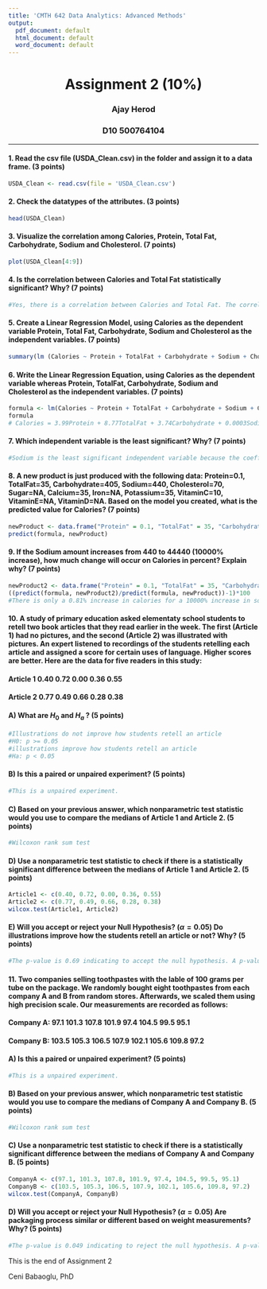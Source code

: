 ---
title: 'CMTH 642 Data Analytics: Advanced Methods'
output:
  pdf_document: default
  html_document: default
  word_document: default
---
<center> <h1> Assignment 2 (10%) </h1> </center>
<center>  <h3> Ajay Herod </h2> </center>
<center> <h3> D10 500764104 </h2> </center>
---

#### 1. Read the csv file (USDA_Clean.csv) in the folder and assign it to a data frame. (3 points)
```{r}
USDA_Clean <- read.csv(file = 'USDA_Clean.csv')
```

#### 2. Check the datatypes of the attributes. (3 points)
```{r}
head(USDA_Clean)
```

#### 3. Visualize the correlation among Calories, Protein, Total Fat, Carbohydrate, Sodium and Cholesterol. (7 points)
```{r}
plot(USDA_Clean[4:9])
```

#### 4. Is the correlation between Calories and Total Fat statistically significant? Why? (7 points)
```{r}
#Yes, there is a correlation between Calories and Total Fat. The correlation appears to be statistically significant and shows a strong positive linear trend. This means that as either attribute increases so does the other.  
```

#### 5. Create a Linear Regression Model, using Calories as the dependent variable Protein, Total Fat, Carbohydrate, Sodium and Cholesterol as the independent variables. (7 points)
```{r}
summary(lm (Calories ~ Protein + TotalFat + Carbohydrate + Sodium + Cholesterol, data = USDA_Clean))
```

#### 6. Write the Linear Regression Equation, using Calories as the dependent variable whereas Protein, TotalFat, Carbohydrate, Sodium and Cholesterol as the independent variables. (7 points)
```{r}
formula <- lm(Calories ~ Protein + TotalFat + Carbohydrate + Sodium + Cholesterol, data = USDA_Clean)
formula
# Calories = 3.99Protein + 8.77TotalFat + 3.74Carbohydrate + 0.0003Sodium + 0.011Cholestrol + 3.99 
```

#### 7. Which independent variable is the least significant? Why? (7 points)
```{r}
#Sodium is the least significant independent variable because the coefficient in the linear regression equation is the lowest. This means it is the least significant variable for Calories. 
```

#### 8. A new product is just produced with the following data:                                                            Protein=0.1, TotalFat=35, Carbohydrate=405, Sodium=440, Cholesterol=70, Sugar=NA, Calcium=35, Iron=NA, Potassium=35, VitaminC=10,	VitaminE=NA, VitaminD=NA.                                                                                                         Based on the model you created, what is the predicted value for Calories? (7 points)
```{r}
newProduct <- data.frame("Protein" = 0.1, "TotalFat" = 35, "Carbohydrate" = 405, "Sodium" = 440, "Cholesterol" = 70)
predict(formula, newProduct)

```

#### 9. If the Sodium amount increases from 440 to 44440 (10000% increase), how much change will occur on Calories in percent? Explain why? (7 points)
```{r}
newProduct2 <- data.frame("Protein" = 0.1, "TotalFat" = 35, "Carbohydrate" = 405, "Sodium" = 44440, "Cholesterol" = 70)
((predict(formula, newProduct2)/predict(formula, newProduct))-1)*100
#There is only a 0.81% increase in calories for a 10000% increase in sodium. This is because sodium has a very low coefficient making it insignificant as a dependent variable to calories even with a 10000% increase. 
```


#### 10. A study of primary education asked elementaty school students to retell two book articles that they read earlier in the week. The first (Article 1) had no pictures, and the second (Article 2) was illustrated with pictures. An expert listened to recordings of the students retelling each article and assigned a score for certain uses of language. Higher scores are better. Here are the data for five readers in this study:

#### Article 1   0.40   0.72   0.00   0.36   0.55

#### Article 2   0.77   0.49   0.66   0.28   0.38

#### A) What are $H_0$ and $H_a$ ? (5 points)
```{r}
#Illustrations do not improve how students retell an article
#H0: p >= 0.05
#illustrations improve how students retell an article 
#Ha: p < 0.05
```

#### B) Is this a paired or unpaired experiment? (5 points)
```{r}
#This is a unpaired experiment. 
```

#### C) Based on your previous answer, which nonparametric test statistic would you use to compare the medians of Article 1 and Article 2. (5 points) 
```{r}
#Wilcoxon rank sum test 
```

#### D) Use a nonparametric test statistic to check if there is a statistically significant difference between the medians of Article 1 and Article 2. (5 points) 
```{r}
Article1 <- c(0.40, 0.72, 0.00, 0.36, 0.55)
Article2 <- c(0.77, 0.49, 0.66, 0.28, 0.38)
wilcox.test(Article1, Article2)

```

#### E) Will you accept or reject your Null Hypothesis? ($\alpha = 0.05$) Do illustrations improve how the students retell an article or not? Why? (5 points)
```{r}
#The p-value is 0.69 indicating to accept the null hypothesis. A p-value higher than 0.05 is not statistically significant and indicates strong evidence for the null hypothesis. This means that the illustrations do not improve how the students retell an article. 
```

#### 11. Two companies selling toothpastes with the lable of 100 grams per tube on the package. We randomly bought eight toothpastes from each company A and B from random stores. Afterwards, we scaled them using high precision scale. Our measurements are recorded as follows:

#### Company A: 97.1   101.3   107.8   101.9   97.4    104.5   99.5    95.1
#### Company B: 103.5  105.3   106.5   107.9   102.1   105.6   109.8   97.2

#### A) Is this a paired or unpaired experiment? (5 points)
```{r}
#This is a unpaired experiment.
```

#### B) Based on your previous answer, which nonparametric test statistic would you use to compare the medians of Company A and Company B. (5 points) 
```{r}
#Wilcoxon rank sum test 
```

#### C) Use a nonparametric test statistic to check if there is a statistically significant difference between the medians of Company A and Company B. (5 points) 
```{r}
CompanyA <- c(97.1, 101.3, 107.8, 101.9, 97.4, 104.5, 99.5, 95.1)
CompanyB <- c(103.5, 105.3, 106.5, 107.9, 102.1, 105.6, 109.8, 97.2)
wilcox.test(CompanyA, CompanyB)
```

#### D) Will you accept or reject your Null Hypothesis? ($\alpha = 0.05$) Are packaging process similar or different based on weight measurements? Why? (5 points)
```{r}
#The p-value is 0.049 indicating to reject the null hypothesis. A p-value less than 0.05 is statistically significant and indicates strong evidence against the null hypothesis. This means the packaging process is different based on weight measurements. 
```

This is the end of Assignment 2

Ceni Babaoglu, PhD
